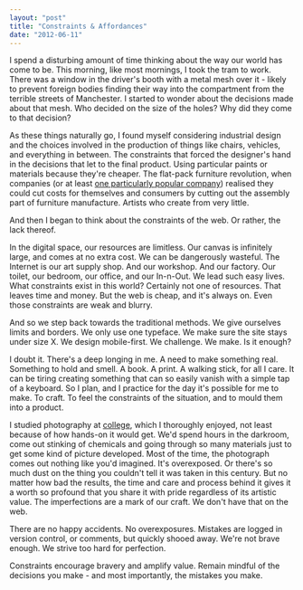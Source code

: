 ```yaml
---
layout: "post"
title: "Constraints & Affordances"
date: "2012-06-11"
---
```


I spend a disturbing amount of time thinking about the way our world has come to
be. This morning, like most mornings, I took the tram to work. There was a
window in the driver's booth with a metal mesh over it - likely to prevent
foreign bodies finding their way into the compartment from the terrible streets
of Manchester. I started to wonder about the decisions made about that mesh. Who
decided on the size of the holes? Why did they come to that decision?

As these things naturally go, I found myself considering industrial design and
the choices involved in the production of things like chairs, vehicles, and
everything in between. The constraints that forced the designer's hand in the
decisions that let to the final product. Using particular paints or materials
because they're cheaper. The flat-pack furniture revolution, when companies (or
at least [one particularly popular company](http://ikea.com)) realised they
could cut costs for themselves and consumers by cutting out the assembly part of
furniture manufacture. Artists who create from very little.

And then I began to think about the constraints of the web. Or rather, the lack
thereof.

In the digital space, our resources are limitless. Our canvas is infinitely
large, and comes at no extra cost. We can be dangerously wasteful. The Internet
is our art supply shop. And our workshop. And our factory. Our toilet, our
bedroom, our office, and our In-n-Out. We lead such easy lives. What constraints
exist in this world? Certainly not one of resources. That leaves time and money.
But the web is cheap, and it's always on. Even those constraints are weak and
blurry.

And so we step back towards the traditional methods. We give ourselves limits
and borders. We only use one typeface. We make sure the site stays under size X.
We design mobile-first. We challenge. We make. Is it enough?

I doubt it. There's a deep longing in me. A need to make something real.
Something to hold and smell. A book. A print. A walking stick, for all I care.
It can be tiring creating something that can so easily vanish with a simple tap
of a keyboard. So I plan, and I practice for the day it's possible for me to
make. To craft. To feel the constraints of the situation, and to mould them into
a product.

I studied photography at [college](http://www.camsfc.ac.uk), which I thoroughly
enjoyed, not least because of how hands-on it would get. We'd spend hours in the
darkroom, come out stinking of chemicals and going through so many materials
just to get some kind of picture developed. Most of the time, the photograph
comes out nothing like you'd imagined. It's overexposed. Or there's so much dust
on the thing you couldn't tell it was taken in this century. But no matter how
bad the results, the time and care and process behind it gives it a worth so
profound that you share it with pride regardless of its artistic value. The
imperfections are a mark of our craft. We don't have that on the web.

There are no happy accidents. No overexposures. Mistakes are logged in version
control, or comments, but quickly shooed away. We're not brave enough. We strive
too hard for perfection.

Constraints encourage bravery and amplify value. Remain mindful of the decisions
you make - and most importantly, the mistakes you make.

